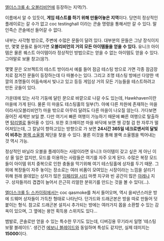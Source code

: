 [[엘더스크롤 4: 오블리비언]]에 등장하는 지역(?).

이름에서 알 수 있듯이, '''게임 테스트를 하기 위해 만들어놓은 지역'''이다. 당연히 정상적인 플레이로는 갈 수가 없고 coc testinghall 이라는 콘솔 명령을 통해서만 갈 수 있다. 말인즉슨 콘솔에선 들어갈 수 없다.

내부는 사각형 방으로, 주변에 수많은 문들이 달려 있다. 대부분의 문들은 그냥 장식이지만, 몇몇 문들로 들어가면 '''오블리비언의 거의 모든 아이템들을 얻을 수 있다.''' 유니크 아이템은 물론 퀘스트 아이템이라 정상적인 방법으로는 얻을 수 없는 아이템도 얻을 수 있다. 그야말로 보물 창고(응?).

몇몇 문은 오브젝트의 테스트 방이라서 예를 들어 잠금 테스팅 방으로 가면 각종 잠금장치로 잠겨진 문들이 등장하는데 다 따볼수는 있다. 그리고 조명 테스팅 방에선 다양한 색깔의 조명들이 어둠속에서 빛나고 있고 등등 게임상 거의 모든 기능들을 테스트하려고 만든 곳들이 있다.

가운데에 있는 사각 기둥에 달린 문으로 바깥으로 나갈 수도 있는데, Hawkhaven이란 마을에 가게 된다. 물론 이 마을도 테스팅홀의 일부(?). 아예 다른 차원에 존재하는 마을이라서(오블리비언?) 마을 밖으로 아무리 달려도 다른 마을이 나오질 않는다. 가다보면 끊어진 세계만 보일 뿐. 다만 여기서 빠른 여행이 가능하기 때문에 빠른 여행으로 탈출하면 [[탐리엘]]로 돌아올 수 있다. 또한 호크헤이븐 마을 바닥에 보면 웬 강철 검 한 자루가 떨어져있는데, 그 칼날이 향하고있는 방향으로 가 보면 '''24시간 365일 네크로맨서의 달빛이 비추는''' [[블랙 소울젬]] 제단을 찾을 수 있다. 물론 이것을 통해 블랙 소울젬을 찍어내는 것 역시 가능.

정상적인 바닐라 오블을 플레이하는 사람이라면 유니크 아이템이 갖고 싶은 게 아닌 이상 올 일은 없지만, 모드를 이용하는 사람들은 여기를 자주 오게 된다. 수많은 복장 모드들이 아이템 위치 중복으로 인한 충돌을 막기위해 여기 테스팅홀에 상자를 두기 때문. 그 외에 복장들이 자주 놓이는 장소로는 여러 비품이 모여있는 시장이라는 느낌을 살리기 위해 원래 쓸데없는 상자가 많은 [[임페리얼 시티]] 마켓 지구와 빈 공간이 많은 [[아레나]] 지구. 상자들끼리 겹겹이 늘어서 은근히 리얼한 분위기를 만드는 것을 볼 수 있다(...).

[[엘더스크롤 5: 스카이림]]에서는 coc qasmoke를 쳐서 들어오며, 역시 을씨년스러운 방에 드웨머 상자들이 가득찬 형태로 나타난다. 던가드와 드래곤본은 방을 따로 만들어 덧붙이는 형식. 참고로 드래곤본 설치시 추가되는 방에는 여러가지 몹을 소환할 수 있는 감옥이 있으며, 그 옆에는 용언 획득용 스위치도 있다...

뱀발로, 콘솔로만 얻을 수 있는 특수한 무기도 있는데, 디버깅용 무기라서 일명 '테스팅 보팔 블레이드'. 생긴건 [[에보니 블레이드]]와 동일하며 특성도 같지만, 실제 데미지는 '''15000'''이다.
